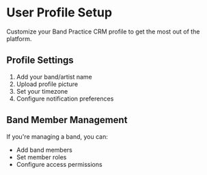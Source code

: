 # User Profile Setup

Customize your Band Practice CRM profile to get the most out of the platform.

## Profile Settings

1. Add your band/artist name
2. Upload profile picture
3. Set your timezone
4. Configure notification preferences

## Band Member Management

If you're managing a band, you can:
- Add band members
- Set member roles
- Configure access permissions 